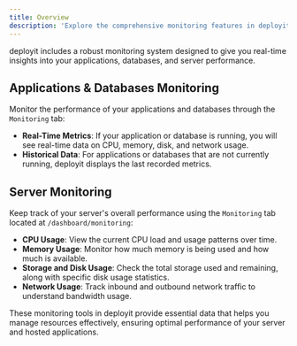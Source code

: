 ---
title: Overview
description: 'Explore the comprehensive monitoring features in deployit for tracking the performance of applications, databases, and server resources.'
---


deployit includes a robust monitoring system designed to give you real-time insights into your applications, databases, and server performance.



## Applications & Databases Monitoring

Monitor the performance of your applications and databases through the `Monitoring` tab:

- **Real-Time Metrics**: If your application or database is running, you will see real-time data on CPU, memory, disk, and network usage.
- **Historical Data**: For applications or databases that are not currently running, deployit displays the last recorded metrics.


## Server Monitoring

Keep track of your server's overall performance using the `Monitoring` tab located at `/dashboard/monitoring`:

- **CPU Usage**: View the current CPU load and usage patterns over time.
- **Memory Usage**: Monitor how much memory is being used and how much is available.
- **Storage and Disk Usage**: Check the total storage used and remaining, along with specific disk usage statistics.
- **Network Usage**: Track inbound and outbound network traffic to understand bandwidth usage.

These monitoring tools in deployit provide essential data that helps you manage resources effectively, ensuring optimal performance of your server and hosted applications.